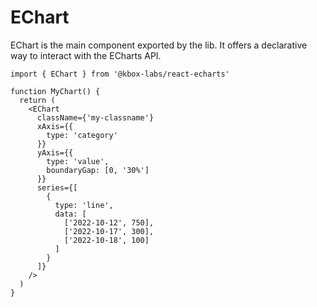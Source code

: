 # EChart

EChart is the main component exported by the lib. It offers a declarative way to interact with the ECharts API.

```tsx
import { EChart } from '@kbox-labs/react-echarts'

function MyChart() {
  return (
    <EChart
      className={'my-classname'}
      xAxis={{
        type: 'category'
      }}
      yAxis={{
        type: 'value',
        boundaryGap: [0, '30%']
      }}
      series={[
        {
          type: 'line',
          data: [
            ['2022-10-12', 750],
            ['2022-10-17', 300],
            ['2022-10-18', 100]
          ]
        }
      ]}
    />
  )
}
```